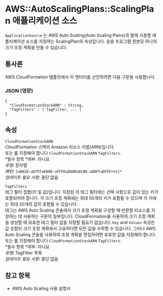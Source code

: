 # AWS::AutoScalingPlans::ScalingPlan 애플리케이션 소스

`ApplicationSource` 는 AWS Auto Scaling(Auto Scaling Plans)과 함께 사용할 애플리케이션 소스를 지정하는 ScalingPlan의 속성입니다. 응용 프로그램 원본당 하나의 크기 조정 계획을 만들 수 있습니다.

## 통사론

AWS CloudFormation 템플릿에서 이 엔터티를 선언하려면 다음 구문을 사용합니다.

### JSON (영문)

```
{
  "CloudFormationStackARN" : String,
  "TagFilters" : [ TagFilter, ... ]
}
```

## 속성

`CloudFormationStackARN`  
CloudFormation 스택의 Amazon 리소스 이름(ARN)입니다.  
또는 를 지정해야 합니다 `CloudFormationStackARN` `TagFilters`.  
*필수 항목 *여부: 아니요  
_유형_: 문자열  
_패턴_: `[u0020-uD7FFuE000-uFFFDuD800uDC00-uDBFFuDFFFrnt]*`  
_업데이트 필요 사항_: 중단 없음

`TagFilters`  
태그 필터 집합(키 및 값)입니다. 지정된 각 태그 필터에는 선택 사항으로 값이 있는 키가 포함되어야 합니다. 각 크기 조정 계획에는 최대 50개의 키가 포함될 수 있으며 각 키에는 최대 20개의 값이 포함될 수 있습니다.  
태그는 AWS Auto Scaling 콘솔에서 크기 조정 계획을 구성할 때 반환할 리소스를 지정하는 데 사용하는 구문의 일부입니다. CloudFormation을 사용하여 크기 조정 계획을 생성할 때 유효한 태그 필터 값을 지정할 필요가 없습니다. `Key` and `Values` 속성은 값 조합이 크기 조정 계획에서 고유하다면 모든 값을 수락할 수 있습니다. 그러나 AWS Auto Scaling 콘솔을 사용하여 조정 계획을 편집하려면 유효한 값을 지정해야 합니다.  
또는 를 지정해야 합니다 `CloudFormationStackARN` `TagFilters`.  
*필수 항목 *여부: 아니요  
_유형_: TagFilter 목록  
_업데이트 필요 사항_: 중단 없음

## 참고 항목

- AWS Auto Scaling 사용 설명서
